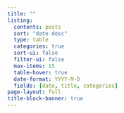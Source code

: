 ```yaml
---
title: ""
listing:
  contents: posts
  sort: "date desc"
  type: table
  categories: true
  sort-ui: false
  filter-ui: false
  max-items: 15
  table-hover: true
  date-format: YYYY-M-D
  fields: [date, title, categories]
page-layout: full
title-block-banner: true
---
```



